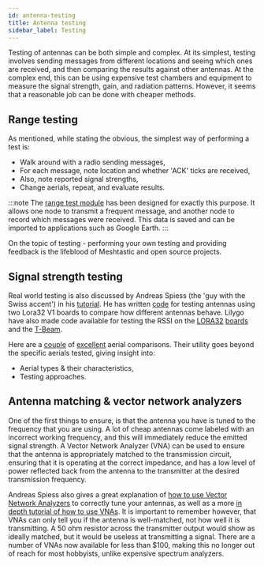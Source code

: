 ```yaml
---
id: antenna-testing
title: Antenna testing
sidebar_label: Testing
---
```


Testing of antennas can be both simple and complex. At its simplest, testing involves sending messages from different locations and seeing which ones are received, and then comparing the results against other antennas. At the complex end, this can be using expensive test chambers and equipment to measure the signal strength, gain, and radiation patterns. However, it seems that a reasonable job can be done with cheaper methods.

## Range testing

As mentioned, while stating the obvious, the simplest way of performing a test is:

- Walk around with a radio sending messages,
- For each message, note location and whether 'ACK' ticks are received,
- Also, note reported signal strengths,
- Change aerials, repeat, and evaluate results.

:::note
The [range test module](/docs/software/modules/range-test-module) has been designed for exactly this purpose. It allows one node to transmit a frequent message, and another node to record which messages were received. This data is saved and can be imported to applications such as Google Earth.
:::

On the topic of testing - performing your own testing and providing feedback is the lifeblood of Meshtastic and open source projects.

## Signal strength testing

Real world testing is also discussed by Andreas Spiess (the 'guy with the Swiss accent') in his [tutorial](https://www.youtube.com/watch?v=J3PBL9oLPX8). He has written [code](https://github.com/SensorsIot/Antenna-Tester) for testing antennas using two Lora32 V1 boards to compare how different antennas behave. Lilygo have also made code available for testing the RSSI on the [LORA32](https://github.com/LilyGO/TTGO-LORA32) [boards](https://github.com/Xinyuan-LilyGO/TTGO-LoRa-Series) and the [T-Beam](https://github.com/LilyGO/TTGO-T-Beam).

Here are a [couple](https://medium.com/home-wireless/testing-lora-antennas-at-915mhz-6d6b41ac8f1d) of [excellent](https://medium.com/home-wireless/testing-and-reviewing-lora-antennas-5b37dfa594a3) aerial comparisons. Their utility goes beyond the specific aerials tested, giving insight into:

- Aerial types & their characteristics,
- Testing approaches.

## Antenna matching & vector network analyzers

One of the first things to ensure, is that the antenna you have is tuned to the frequency that you are using. A lot of cheap antennas come labeled with an incorrect working frequency, and this will immediately reduce the emitted signal strength. A Vector Network Analyzer (VNA) can be used to ensure that the antenna is appropriately matched to the transmission circuit, ensuring that it is operating at the correct impedance, and has a low level of power reflected back from the antenna to the transmitter at the desired transmission frequency.

Andreas Spiess also gives a great explanation of [how to use Vector Network Analyzers](https://www.youtube.com/watch?v=ZpKoLvqOWyc) to correctly tune your antennas, as well as a more [in depth tutorial of how to use VNAs](https://www.youtube.com/watch?v=_pjcEKQY_Tk). It is important to remember however, that VNAs can only tell you if the antenna is well-matched, not how well it is transmitting. A 50 ohm resistor across the transmitter output would show as ideally matched, but it would be useless at transmitting a signal. There are a number of VNAs now available for less than $100, making this no longer out of reach for most hobbyists, unlike expensive spectrum analyzers.
